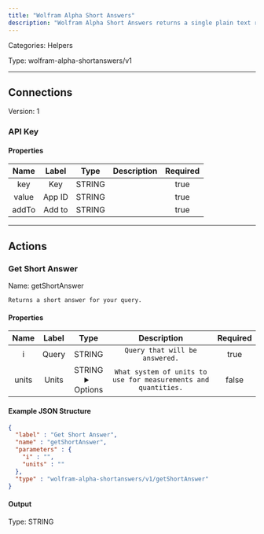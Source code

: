 ```yaml
---
title: "Wolfram Alpha Short Answers"
description: "Wolfram Alpha Short Answers returns a single plain text result as an answer to your query."
---
```



Categories: Helpers


Type: wolfram-alpha-shortanswers/v1

<hr />



## Connections

Version: 1


### API Key

#### Properties

|      Name       |      Label     |     Type     |     Description     | Required |
|:---------------:|:--------------:|:------------:|:-------------------:|:--------:|
| key | Key | STRING |  | true |
| value | App ID | STRING |  | true |
| addTo | Add to | STRING |  | true |





<hr />


## Actions


### Get Short Answer
Name: getShortAnswer

`Returns a short answer for your query.`

#### Properties

|      Name       |      Label     |     Type     |     Description     | Required |
|:---------------:|:--------------:|:------------:|:-------------------:|:--------:|
| i | Query | STRING | `Query that will be answered.` | true |
| units | Units | STRING <details> <summary> Options </summary> metric, imperial </details> | `What system of units to use for measurements and quantities.` | false |

#### Example JSON Structure
```json
{
  "label" : "Get Short Answer",
  "name" : "getShortAnswer",
  "parameters" : {
    "i" : "",
    "units" : ""
  },
  "type" : "wolfram-alpha-shortanswers/v1/getShortAnswer"
}
```

#### Output



Type: STRING










